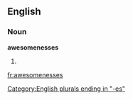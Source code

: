 ==English==

===Noun===
'''awesomenesses'''

# {{plural of|[[awesomeness]]}}

[[Category:English plurals ending in "-es"]]

[[fr:awesomenesses]]